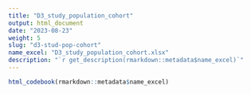 ```yaml
---
title: "D3_study_population_cohort"
output: html_document
date: "2023-08-23"
weight: 5
slug: "d3-stud-pop-cohort"
name_excel: "D3_study_population_cohort.xlsx"
description: "`r get_description(rmarkdown::metadata$name_excel)`"
---
```


```r
html_codebook(rmarkdown::metadata$name_excel)
```